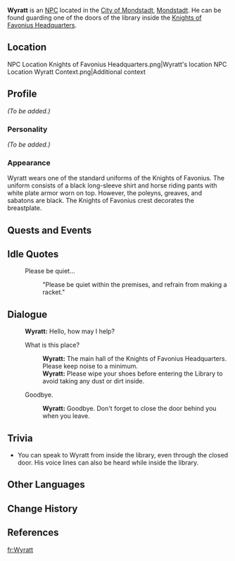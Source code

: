 {{Meta
<!-- Remove this template after adding the missing info -->
|missing_NPC_profile  = yes
}}
{{Character Infobox
|image            = NPC Wyratt.png
|voiceEN          = [https://www.kibawalkervoices.com/ Kiba Walker]<ref>Twitter: [https://twitter.com/justkibawalker/status/1356906328573288450 EN VA Self Announcement]</ref>
|voiceJP          = [http://amuleto.jp/talents/%E7%BE%8E%E8%97%A4-%E5%84%AA.html Mitou Yutaka ({{ja|美藤 優}})]<ref name="yutaka">Twitter: [https://twitter.com/yutaka_424/status/1476544724643491840 JP VA Self Announcement]</ref>
|type             = NPC
|region           = Mondstadt
|title            = Knight of Favonius
|affiliation      = Knights of Favonius
}}
'''Wyratt''' is an [[NPC]] located in the [[City of Mondstadt]], [[Mondstadt]]. He can be found guarding one of the doors of the library inside the [[Knights of Favonius Headquarters]].

==Location==
<gallery>
NPC Location Knights of Favonius Headquarters.png|Wyratt's location
NPC Location Wyratt Context.png|Additional context
</gallery>

==Profile==
<!-- detailed story/lore information goes here -->
''(To be added.)''

===Personality===
''(To be added.)''

===Appearance===
Wyratt wears one of the standard uniforms of the Knights of Favonius. The uniform consists of a black long-sleeve shirt and horse riding pants with white plate armor worn on top. However, the poleyns, greaves, and sabatons are black. The Knights of Favonius crest decorates the breastplate.

==Quests and Events==
{{Quests and Events}}

==Idle Quotes==
{{Dialogue start}}
: {{DIcon|Idle}} Please be quiet...
:: {{A|VO Wyratt 01.ogg}} "Please be quiet within the premises, and refrain from making a racket."
{{Dialogue end}}

==Dialogue==
{{Dialogue start}}
:'''Wyratt:''' Hello, how may I help?
:{{DIcon}} What is this place?
::'''Wyratt:''' The main hall of the Knights of Favonius Headquarters. Please keep noise to a minimum.
::'''Wyratt:''' Please wipe your shoes before entering the Library to avoid taking any dust or dirt inside.
:{{DIcon}} Goodbye.
::'''Wyratt:''' Goodbye. Don't forget to close the door behind you when you leave.
{{Dialogue end}}

==Trivia==
* You can speak to Wyratt from inside the library, even through the closed door. His voice lines can also be heard while inside the library.

==Other Languages==
{{Other Languages
|default_hidden = 1
|en      = Wyratt
|zhs     = 威拉格
|zhs_rm  = Wēilāgé
|zht     = 威拉格
|zht_rm  = Wēilāgé
|ja      = ワイラット
|ja_rm   = Wairatto
|ko      = 비라그
|ko_rm   = Birageu
|es      = Wyratt
|fr      = Wyratt
|ru      = Вират
|th      = Wyratt
|vi      = Wyratt
|de      = Wyratt
|id      = Wyratt
|pt      = Wyratt
|tr      = Wyratt
|it      = Wyratt
}}

==Change History==
{{Change History|1.0}}

==References==
{{Reflist}}

[[fr:Wyratt]]